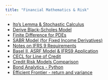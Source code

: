 ```yaml
---
title: "Financial Mathematics & Risk"
---
```


* [Ito's Lemma & Stochastic Calculus](ItoLemma.html) 
* [Derive Black-Scholes Model](BSM.html)  
* [Finite Difference for PDEs](FiniteDifferencesPDE.html)  
* [SABR Model (for Fixed Income Derivatives)](SABR.html) 
* [Notes on IFRS 9 Requirements](IFRS9.html) 
* [Basel II, ASRF Model & IFRS9 Application](ASRF.html)  
* [CECL for Line of Credit](CECL_LOC.html) 
* [Credit Risk Models Comparison](CreditRiskModels.html)  
* [Bond Analytics - Python](BondAnalytics.html) 
* [Efficient Frontier - return and variance](EfficientFrontier.html)    

